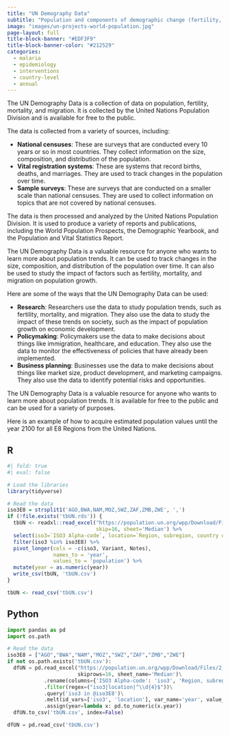 ```yaml
---
title: "UN Demography Data"
subtitle: "Population and components of demographic change (fertility, child, adult and overall mortality, international migration)."
image: "images/un-projects-world-population.jpg"
page-layout: full
title-block-banner: "#EDF3F9"
title-block-banner-color: "#212529"
categories:
  - malaria
  - epidemiology
  - interventions
  - country-level
  - annual
---
```


The UN Demography Data is a collection of data on population, fertility, mortality, and migration. It is collected by the United Nations Population Division and is available for free to the public.

The data is collected from a variety of sources, including:

-   **National censuses**: These are surveys that are conducted every 10 years or so in most countries. They collect information on the size, composition, and distribution of the population.
-   **Vital registration systems**: These are systems that record births, deaths, and marriages. They are used to track changes in the population over time.
-   **Sample surveys**: These are surveys that are conducted on a smaller scale than national censuses. They are used to collect information on topics that are not covered by national censuses.

The data is then processed and analyzed by the United Nations Population Division. It is used to produce a variety of reports and publications, including the World Population Prospects, the Demographic Yearbook, and the Population and Vital Statistics Report.

The UN Demography Data is a valuable resource for anyone who wants to learn more about population trends. It can be used to track changes in the size, composition, and distribution of the population over time. It can also be used to study the impact of factors such as fertility, mortality, and migration on population growth.

Here are some of the ways that the UN Demography Data can be used:

-   **Research**: Researchers use the data to study population trends, such as fertility, mortality, and migration. They also use the data to study the impact of these trends on society, such as the impact of population growth on economic development.
-   **Policymaking**: Policymakers use the data to make decisions about things like immigration, healthcare, and education. They also use the data to monitor the effectiveness of policies that have already been implemented.
-   **Business planning**: Businesses use the data to make decisions about things like market size, product development, and marketing campaigns. They also use the data to identify potential risks and opportunities.

The UN Demography Data is a valuable resource for anyone who wants to learn more about population trends. It is available for free to the public and can be used for a variety of purposes.

Here is an example of how to acquire estimated population values until the year 2100 for all E8 Regions from the United Nations.

::: panel-tabset
## R

```r
#| fold: true
#| eval: false

# Load the libraries
library(tidyverse)

# Read the data
iso3E8 = strsplit1('AGO,BWA,NAM,MOZ,SWZ,ZAF,ZMB,ZWE', ',')
if (!file.exists('tbUN.rds')) {
  tbUN <- readxl::read_excel("https://population.un.org/wpp/Download/Files/2_Indicators%20(Probabilistic)/EXCEL_FILES/2_Population/UN_PPP2022_Output_PopTot.xlsx", 
                             skip=16, sheet='Median') %>%
  select(iso3=`ISO3 Alpha-code`, location=`Region, subregion, country or area *`, `2022`:`2100`)
  filter(iso3 %in% iso3E8) %>%
  pivot_longer(cols = -c(iso3, Variant, Notes),
               names_to = 'year',
               values_to = 'population') %>%
  mutate(year = as.numeric(year))
  write_csv(tbUN, 'tbUN.csv')
}

tbUN <- read_csv('tbUN.csv')
```

## Python

``` python
import pandas as pd
import os.path

# Read the data
iso3E8 = ["AGO","BWA","NAM","MOZ","SWZ","ZAF","ZMB","ZWE"]
if not os.path.exists('tbUN.csv'):
  dfUN = pd.read_excel("https://population.un.org/wpp/Download/Files/2_Indicators%20(Probabilistic)/EXCEL_FILES/2_Population/UN_PPP2022_Output_PopTot.xlsx", 
                       skiprows=16, sheet_name='Median')\
            .rename(columns={'ISO3 Alpha-code': 'iso3', 'Region, subregion, country or area *': 'location'})\
            .filter(regex=("iso3|location|^\\d{4}$"))\
            .query('iso3 in @iso3E8')\
            .melt(id_vars=['iso3', 'location'], var_name='year', value_name='population')\
            .assign(year=lambda x: pd.to_numeric(x.year))
  dfUN.to_csv('tbUN.csv', index=False)

dfUN = pd.read_csv('tbUN.csv')
```
:::
